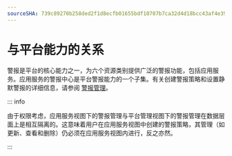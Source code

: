 ```yaml
---
sourceSHA: 739c89270b258ded2f1d8ecfb01655bdf10707b7ca32d4d18bcc43af4e39ea26
---
```


# 与平台能力的关系

警报是平台的核心能力之一，为六个资源类别提供广泛的警报功能，包括应用服务。应用服务的警报中心是平台警报能力的一个子集。有关创建警报策略和设置静默警报的详细信息，请参阅 [警报管理](/observability/monitor/functions/manage_alert.mdx)。

::: info

由于权限考虑，应用服务视图下的警报管理与平台管理视图下的警报管理在数据层面上是相互隔离的。这意味着用户在应用服务视图中创建的警报策略，其管理（如更新、查看和删除）仍必须在应用服务视图内进行，反之亦然。

:::
